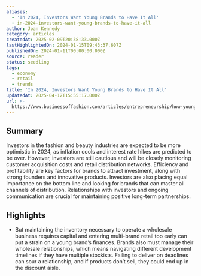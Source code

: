 ```yaml
---
aliases:
  - 'In 2024, Investors Want Young Brands to Have It All'
  - in-2024-investors-want-young-brands-to-have-it-all
author: Joan Kennedy
category: articles
createdAt: 2025-02-09T20:38:33.000Z
lastHighlightedOn: 2024-01-15T09:43:37.607Z
publishedOn: 2024-01-11T00:00:00.000Z
source: reader
status: seedling
tags:
  - economy
  - retail
  - trends
title: 'In 2024, Investors Want Young Brands to Have It All'
updatedAt: 2025-04-12T15:55:17.000Z
url: >-
  https://www.businessoffashion.com/articles/entrepreneurship/how-young-brands-are-preparing-to-dazzle-investors-in-2024/?utm_source=Sailthru&utm_medium=email&utm_campaign=Newsletter%20Weekly%20Roundup:%20Retail%20Dive:%20DTC%2001-13-2024&utm_term=Retail%20Dive:%20DTC%20Weekender
---
```

## Summary

Investors in the fashion and beauty industries are expected to be more optimistic in 2024, as inflation cools and interest rate hikes are predicted to be over. However, investors are still cautious and will be closely monitoring customer acquisition costs and retail distribution networks. Efficiency and profitability are key factors for brands to attract investment, along with strong founders and innovative products. Investors are also placing equal importance on the bottom line and looking for brands that can master all channels of distribution. Relationships with investors and ongoing communication are crucial for maintaining positive long-term partnerships.

## Highlights

- But maintaining the inventory necessary to operate a wholesale business requires capital and entering multi-brand retail too early can put a strain on a young brand’s finances. Brands also must manage their wholesale relationships, which means navigating different development timelines if they have multiple stockists. Failing to deliver on deadlines can sour a relationship, and if products don’t sell, they could end up in the discount aisle.
